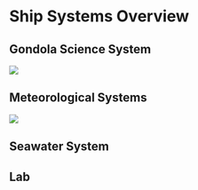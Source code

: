 # Ship Systems Overview {.unnumbered}

## Gondola Science System
![](./images/tech_gondola.png)

## Meteorological Systems

![](./images/foremast_met_sensors.png)

## Seawater System

## Lab 

